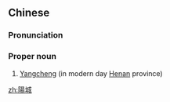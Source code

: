 {{also|阳城}}
==Chinese==
{{zh-forms|s=阳城}}

===Pronunciation===
{{zh-pron
|m=Yángchéng
|cat=pn
}}

===Proper noun===
{{zh-proper noun}}

# {{lb|zh|archaic}} [[w:Dengfeng|Yangcheng]] (in modern day [[w:Henan|Henan]] province)

[[zh:陽城]]